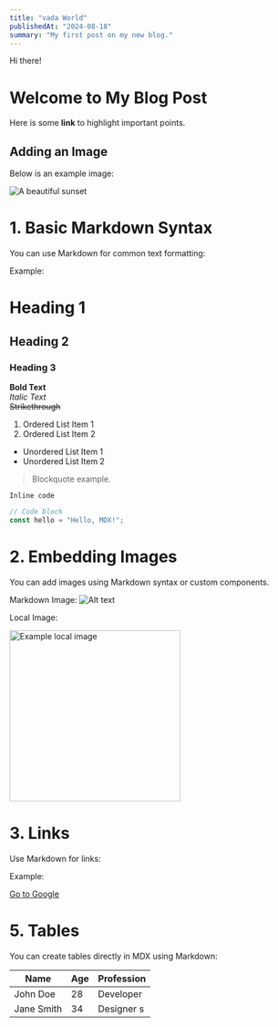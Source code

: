 ```yaml
---
title: "vada World"
publishedAt: "2024-08-18"
summary: "My first post on my new blog."
---
```


Hi there!
# Welcome to My Blog Post

Here is some **link** to highlight important points.

## Adding an Image

Below is an example image:

![A beautiful sunset](https://flatirons.com/static/0a79ca63e3ace4bfd802a70a2d7427ae/537f5/What-is-Drupal-An-Overview-in-2025.webp)




# 1. Basic Markdown Syntax
You can use Markdown for common text formatting:

Example:

# Heading 1
## Heading 2
### Heading 3

**Bold Text**  
*Italic Text*  
~~Strikethrough~~  

1. Ordered List Item 1
2. Ordered List Item 2

- Unordered List Item 1
- Unordered List Item 2

> Blockquote example.

`Inline code`

```javascript
// Code block
const hello = "Hello, MDX!";
```



# 2. Embedding Images
You can add images using Markdown syntax or custom components.

Markdown Image:
![Alt text](https://via.placeholder.com/150)

Local Image:

<img src={LocalImage} alt="Example local image" width="300" />



# 3. Links
Use Markdown for links:

Example:

[Go to Google](https://www.facebook.com)




# 5. Tables
You can create tables directly in MDX using Markdown:

| Name       | Age | Profession  |
|------------|-----|-------------|
| John Doe   | 28  | Developer   |
| Jane Smith | 34  | Designer  s  | 




